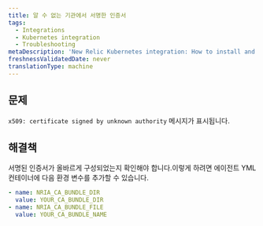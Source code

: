 ```yaml
---
title: 알 수 없는 기관에서 서명한 인증서
tags:
  - Integrations
  - Kubernetes integration
  - Troubleshooting
metaDescription: 'New Relic Kubernetes integration: How to install and activate the integration, and what data is reported.'
freshnessValidatedDate: never
translationType: machine
---
```


## 문제

`x509: certificate signed by unknown authority` 메시지가 표시됩니다.

## 해결책

서명된 인증서가 올바르게 구성되었는지 확인해야 합니다.이렇게 하려면 에이전트 YML 컨테이너에 다음 환경 변수를 추가할 수 있습니다.

```yml
- name: NRIA_CA_BUNDLE_DIR 
  value: YOUR_CA_BUNDLE_DIR
- name: NRIA_CA_BUNDLE_FILE  
  value: YOUR_CA_BUNDLE_NAME
```
